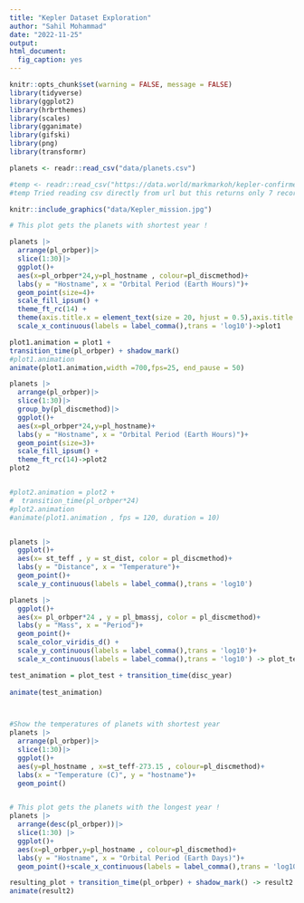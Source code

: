 ```yaml
---
title: "Kepler Dataset Exploration"
author: "Sahil Mohammad"
date: "2022-11-25"
output: 
html_document:
  fig_caption: yes
---
```


```r
knitr::opts_chunk$set(warning = FALSE, message = FALSE) 
library(tidyverse)
library(ggplot2)
library(hrbrthemes)
library(scales)
library(gganimate)
library(gifski)
library(png)
library(transformr)
```

```r
planets <- readr::read_csv("data/planets.csv")

#temp <- readr::read_csv("https://data.world/markmarkoh/kepler-confirmed-planets/workspace/file?filename=planets.csv")
#temp Tried reading csv directly from url but this returns only 7 records, Hence I use the downloaded file directly.

```


```r
knitr::include_graphics("data/Kepler_mission.jpg")
```



```r
# This plot gets the planets with shortest year !

planets |>
  arrange(pl_orbper)|>
  slice(1:30)|>
  ggplot()+
  aes(x=pl_orbper*24,y=pl_hostname , colour=pl_discmethod)+
  labs(y = "Hostname", x = "Orbital Period (Earth Hours)")+
  geom_point(size=4)+
  scale_fill_ipsum() +
  theme_ft_rc(14) +
  theme(axis.title.x = element_text(size = 20, hjust = 0.5),axis.title.y = element_text(size = 20, hjust = 0.5)) +
  scale_x_continuous(labels = label_comma(),trans = 'log10')->plot1

plot1.animation = plot1 + 
transition_time(pl_orbper) + shadow_mark()
#plot1.animation
animate(plot1.animation,width =700,fps=25, end_pause = 50)


```

```r

planets |>
  arrange(pl_orbper)|>
  slice(1:30)|>
  group_by(pl_discmethod)|>
  ggplot()+
  aes(x=pl_orbper*24,y=pl_hostname)+
  labs(y = "Hostname", x = "Orbital Period (Earth Hours)")+
  geom_point(size=3)+
  scale_fill_ipsum() +
  theme_ft_rc(14)->plot2
plot2


#plot2.animation = plot2 + 
#  transition_time(pl_orbper*24)
#plot2.animation
#animate(plot1.animation , fps = 120, duration = 10)


planets |>
  ggplot()+
  aes(x= st_teff , y = st_dist, color = pl_discmethod)+
  labs(y = "Distance", x = "Temperature")+
  geom_point()+
  scale_y_continuous(labels = label_comma(),trans = 'log10')

planets |>
  ggplot()+
  aes(x= pl_orbper*24 , y = pl_bmassj, color = pl_discmethod)+
  labs(y = "Mass", x = "Period")+
  geom_point()+
  scale_color_viridis_d() +
  scale_y_continuous(labels = label_comma(),trans = 'log10')+
  scale_x_continuous(labels = label_comma(),trans = 'log10') -> plot_test

test_animation = plot_test + transition_time(disc_year)
  
animate(test_animation)




```

```r
#Show the temperatures of planets with shortest year
planets |>
  arrange(pl_orbper)|>
  slice(1:30)|>
  ggplot()+
  aes(y=pl_hostname , x=st_teff-273.15 , colour=pl_discmethod)+
  labs(x = "Temperature (C)", y = "hostname")+
  geom_point()


# This plot gets the planets with the longest year !
planets |>
  arrange(desc(pl_orbper))|>
  slice(1:30) |>
  ggplot()+
  aes(x=pl_orbper,y=pl_hostname , colour=pl_discmethod)+
  labs(y = "Hostname", x = "Orbital Period (Earth Days)")+
  geom_point()+scale_x_continuous(labels = label_comma(),trans = 'log10')-> resulting_plot

resulting_plot + transition_time(pl_orbper) + shadow_mark() -> result2
animate(result2)
```
